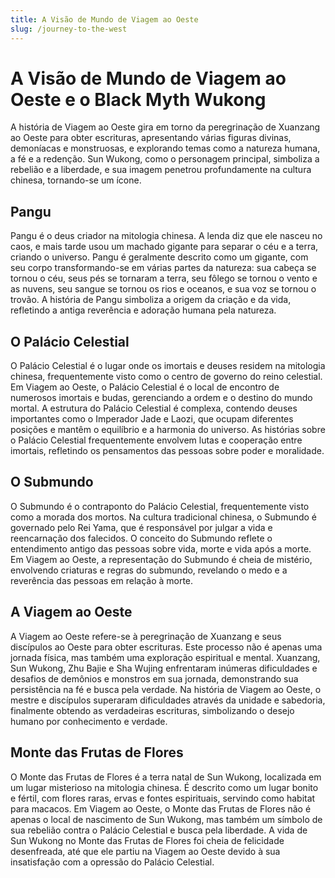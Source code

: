 ```yaml
---
title: A Visão de Mundo de Viagem ao Oeste
slug: /journey-to-the-west
---
```


# A Visão de Mundo de Viagem ao Oeste e o Black Myth Wukong

A história de Viagem ao Oeste gira em torno da peregrinação de Xuanzang ao Oeste para obter escrituras, apresentando várias figuras divinas, demoníacas e monstruosas, e explorando temas como a natureza humana, a fé e a redenção. Sun Wukong, como o personagem principal, simboliza a rebelião e a liberdade, e sua imagem penetrou profundamente na cultura chinesa, tornando-se um ícone.

## Pangu

Pangu é o deus criador na mitologia chinesa. A lenda diz que ele nasceu no caos, e mais tarde usou um machado gigante para separar o céu e a terra, criando o universo. Pangu é geralmente descrito como um gigante, com seu corpo transformando-se em várias partes da natureza: sua cabeça se tornou o céu, seus pés se tornaram a terra, seu fôlego se tornou o vento e as nuvens, seu sangue se tornou os rios e oceanos, e sua voz se tornou o trovão. A história de Pangu simboliza a origem da criação e da vida, refletindo a antiga reverência e adoração humana pela natureza.

## O Palácio Celestial

O Palácio Celestial é o lugar onde os imortais e deuses residem na mitologia chinesa, frequentemente visto como o centro de governo do reino celestial. Em Viagem ao Oeste, o Palácio Celestial é o local de encontro de numerosos imortais e budas, gerenciando a ordem e o destino do mundo mortal. A estrutura do Palácio Celestial é complexa, contendo deuses importantes como o Imperador Jade e Laozi, que ocupam diferentes posições e mantêm o equilíbrio e a harmonia do universo. As histórias sobre o Palácio Celestial frequentemente envolvem lutas e cooperação entre imortais, refletindo os pensamentos das pessoas sobre poder e moralidade.

## O Submundo

O Submundo é o contraponto do Palácio Celestial, frequentemente visto como a morada dos mortos. Na cultura tradicional chinesa, o Submundo é governado pelo Rei Yama, que é responsável por julgar a vida e reencarnação dos falecidos. O conceito do Submundo reflete o entendimento antigo das pessoas sobre vida, morte e vida após a morte. Em Viagem ao Oeste, a representação do Submundo é cheia de mistério, envolvendo criaturas e regras do submundo, revelando o medo e a reverência das pessoas em relação à morte.

## A Viagem ao Oeste

A Viagem ao Oeste refere-se à peregrinação de Xuanzang e seus discípulos ao Oeste para obter escrituras. Este processo não é apenas uma jornada física, mas também uma exploração espiritual e mental. Xuanzang, Sun Wukong, Zhu Bajie e Sha Wujing enfrentaram inúmeras dificuldades e desafios de demônios e monstros em sua jornada, demonstrando sua persistência na fé e busca pela verdade. Na história de Viagem ao Oeste, o mestre e discípulos superaram dificuldades através da unidade e sabedoria, finalmente obtendo as verdadeiras escrituras, simbolizando o desejo humano por conhecimento e verdade.

## Monte das Frutas de Flores

O Monte das Frutas de Flores é a terra natal de Sun Wukong, localizada em um lugar misterioso na mitologia chinesa. É descrito como um lugar bonito e fértil, com flores raras, ervas e fontes espirituais, servindo como habitat para macacos. Em Viagem ao Oeste, o Monte das Frutas de Flores não é apenas o local de nascimento de Sun Wukong, mas também um símbolo de sua rebelião contra o Palácio Celestial e busca pela liberdade. A vida de Sun Wukong no Monte das Frutas de Flores foi cheia de felicidade desenfreada, até que ele partiu na Viagem ao Oeste devido à sua insatisfação com a opressão do Palácio Celestial.